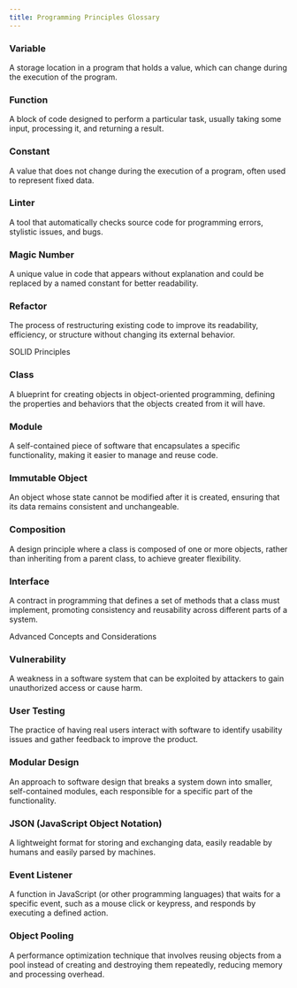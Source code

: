 ```yaml
---
title: Programming Principles Glossary
---
```


### Variable

A storage location in a program that holds a value, which can change during the execution of the program.

### Function

A block of code designed to perform a particular task, usually taking some input, processing it, and returning a result.

### Constant

A value that does not change during the execution of a program, often used to represent fixed data.

### Linter

A tool that automatically checks source code for programming errors, stylistic issues, and bugs.

### Magic Number

A unique value in code that appears without explanation and could be replaced by a named constant for better readability.

### Refactor

The process of restructuring existing code to improve its readability, efficiency, or structure without changing its external behavior.

SOLID Principles

### Class

A blueprint for creating objects in object-oriented programming, defining the properties and behaviors that the objects created from it will have.

### Module

A self-contained piece of software that encapsulates a specific functionality, making it easier to manage and reuse code.

### Immutable Object

An object whose state cannot be modified after it is created, ensuring that its data remains consistent and unchangeable.

### Composition

A design principle where a class is composed of one or more objects, rather than inheriting from a parent class, to achieve greater flexibility.

### Interface

A contract in programming that defines a set of methods that a class must implement, promoting consistency and reusability across different parts of a system.

Advanced Concepts and Considerations

### Vulnerability

A weakness in a software system that can be exploited by attackers to gain unauthorized access or cause harm.

### User Testing

The practice of having real users interact with software to identify usability issues and gather feedback to improve the product.

### Modular Design

An approach to software design that breaks a system down into smaller, self-contained modules, each responsible for a specific part of the functionality.

### JSON (JavaScript Object Notation)

A lightweight format for storing and exchanging data, easily readable by humans and easily parsed by machines.

### Event Listener

A function in JavaScript (or other programming languages) that waits for a specific event, such as a mouse click or keypress, and responds by executing a defined action.

### Object Pooling

A performance optimization technique that involves reusing objects from a pool instead of creating and destroying them repeatedly, reducing memory and processing overhead.
